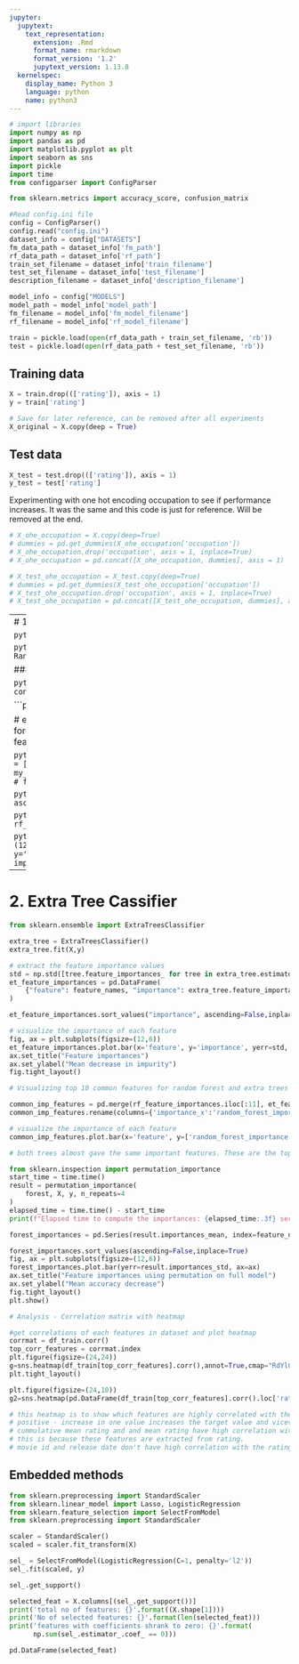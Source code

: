 ```yaml
---
jupyter:
  jupytext:
    text_representation:
      extension: .Rmd
      format_name: rmarkdown
      format_version: '1.2'
      jupytext_version: 1.13.8
  kernelspec:
    display_name: Python 3
    language: python
    name: python3
---
```


```python
# import libraries
import numpy as np
import pandas as pd
import matplotlib.pyplot as plt
import seaborn as sns
import pickle
import time
from configparser import ConfigParser

from sklearn.metrics import accuracy_score, confusion_matrix
```

```python
#Read config.ini file
config = ConfigParser()
config.read("config.ini")
dataset_info = config["DATASETS"]
fm_data_path = dataset_info['fm_path']
rf_data_path = dataset_info['rf_path']
train_set_filename = dataset_info['train_filename']
test_set_filename = dataset_info['test_filename']
description_filename = dataset_info['description_filename']

model_info = config["MODELS"]
model_path = model_info['model_path']
fm_filename = model_info['fm_model_filename']
rf_filename = model_info['rf_model_filename']
```

```python
train = pickle.load(open(rf_data_path + train_set_filename, 'rb'))
test = pickle.load(open(rf_data_path + test_set_filename, 'rb'))
```

## Training data

```python
X = train.drop((['rating']), axis = 1)
y = train['rating']
```

```python
# Save for later reference, can be removed after all experiments
X_original = X.copy(deep = True)
```

## Test data

```python
X_test = test.drop((['rating']), axis = 1)
y_test = test['rating']
```

Experimenting with one hot encoding occupation to see if performance increases. 
It was the same and this code is just for reference. Will be removed at the end.

```python
# X_ohe_occupation = X.copy(deep=True)
# dummies = pd.get_dummies(X_ohe_occupation['occupation'])
# X_ohe_occupation.drop('occupation', axis = 1, inplace=True)
# X_ohe_occupation = pd.concat([X_ohe_occupation, dummies], axis = 1)
```

```python
# X_test_ohe_occupation = X_test.copy(deep=True)
# dummies = pd.get_dummies(X_test_ohe_occupation['occupation'])
# X_test_ohe_occupation.drop('occupation', axis = 1, inplace=True)
# X_test_ohe_occupation = pd.concat([X_test_ohe_occupation, dummies], axis = 1)
```

---
# 1. Feature importance using random forest

```python
from sklearn.ensemble import RandomForestClassifier
```

```python
# initialize and fit the model
forest = RandomForestClassifier(n_estimators=100)
forest.fit(X, y)
```

### Testing the model

```python
y_pred = forest.predict(X_test)
accuracy_score(y_test, y_pred) * 100
# confusion_matrix(y_test, y_pred)
```

```python
# list of column names
feature_names = list(X.columns)

# extract the feature importance values
std = np.std([tree.feature_importances_ for tree in forest.estimators_], axis=0)
rf_feature_importances = pd.DataFrame(
    {"feature": feature_names, "importance": forest.feature_importances_}
)
```

```python
# giving colors for all genre for better visualization, optional
# my_colors = ['blue','green']
# my_colors.extend(['orange']*19)
# my_colors.extend(['brown','pink','gray','olive','cyan','aquamarine','gold','gold'])
# feature_importances_df['info'] = my_colors
```

```python
rf_feature_importances.sort_values("importance", ascending=False,inplace=True)
```

```python
# Converting the importances to percentage
rf_feature_importances['importance'] = rf_feature_importances['importance'] * 100
```

```python
# visualize the importance of each feature
fig, ax = plt.subplots(figsize=(12,6))
# ax.set_ylim([0, 30])
rf_feature_importances.plot.bar(x='feature', y='importance', ax=ax, legend=False, stacked = True)
ax.set_title("Feature importances")
ax.set_ylabel("Importance in %")
fig.tight_layout()
```

---

# 2. Extra Tree Cassifier

```python
from sklearn.ensemble import ExtraTreesClassifier
```





```python
extra_tree = ExtraTreesClassifier()
extra_tree.fit(X,y)
```

```python
# extract the feature importance values
std = np.std([tree.feature_importances_ for tree in extra_tree.estimators_], axis=0)
et_feature_importances = pd.DataFrame(
    {"feature": feature_names, "importance": extra_tree.feature_importances_}
)
```

```python
et_feature_importances.sort_values("importance", ascending=False,inplace=True)
```

```python
# visualize the importance of each feature
fig, ax = plt.subplots(figsize=(12,6))
et_feature_importances.plot.bar(x='feature', y='importance', yerr=std, ax=ax, legend=False)
ax.set_title("Feature importances")
ax.set_ylabel("Mean decrease in impurity")
fig.tight_layout()
```

```python
# Visualizing top 10 common features for random forest and extra trees
```

```python
common_imp_features = pd.merge(rf_feature_importances.iloc[:11], et_feature_importances.iloc[:11], how = 'inner', on = ['feature'])
common_imp_features.rename(columns={'importance_x':'random_forest_importance','importance_y':'extra_tree_importance'}, inplace=True)
```

```python
# visualize the importance of each feature
common_imp_features.plot.bar(x='feature', y=['random_forest_importance','extra_tree_importance'], legend=True)
```

```python
# both trees almost gave the same important features. These are the top 10 important features for our dataset.
```

```python
from sklearn.inspection import permutation_importance
start_time = time.time()
result = permutation_importance(
    forest, X, y, n_repeats=4
)
elapsed_time = time.time() - start_time
print(f"Elapsed time to compute the importances: {elapsed_time:.3f} seconds")

forest_importances = pd.Series(result.importances_mean, index=feature_names)
```

```python
forest_importances.sort_values(ascending=False,inplace=True)
fig, ax = plt.subplots(figsize=(12,6))
forest_importances.plot.bar(yerr=result.importances_std, ax=ax)
ax.set_title("Feature importances using permutation on full model")
ax.set_ylabel("Mean accuracy decrease")
fig.tight_layout()
plt.show()
```

```python
# Analysis - Correlation matrix with heatmap
```

```python
#get correlations of each features in dataset and plot heatmap
corrmat = df_train.corr()
top_corr_features = corrmat.index
plt.figure(figsize=(24,24))
g=sns.heatmap(df_train[top_corr_features].corr(),annot=True,cmap="RdYlGn")
plt.tight_layout()
```

```python
plt.figure(figsize=(24,10))
g2=sns.heatmap(pd.DataFrame(df_train[top_corr_features].corr().loc['rating']).T,annot=False,cmap="RdYlGn")
```

```python
# this heatmap is to show which features are highly correlated with the output feature
# positive - increase in one value increases the target value and viceversa
# cummulative mean rating and and mean rating have high correlation with the rating. 
# this is because these features are extracted from rating. 
# movie id and release date don't have high correlation with the rating, but still those features are important. 
```

## Embedded methods

```python
from sklearn.preprocessing import StandardScaler
from sklearn.linear_model import Lasso, LogisticRegression
from sklearn.feature_selection import SelectFromModel
from sklearn.preprocessing import StandardScaler
```

```python
scaler = StandardScaler()
scaled = scaler.fit_transform(X)
```

```python
sel_ = SelectFromModel(LogisticRegression(C=1, penalty='l2'))
sel_.fit(scaled, y)
```

```python
sel_.get_support()
```

```python
selected_feat = X.columns[(sel_.get_support())]
print('total no of features: {}'.format((X.shape[1])))
print('No of selected features: {}'.format(len(selected_feat)))
print('features with coefficients shrank to zero: {}'.format(
      np.sum(sel_.estimator_.coef_ == 0)))
```

```python
pd.DataFrame(selected_feat)
```

```python

```
